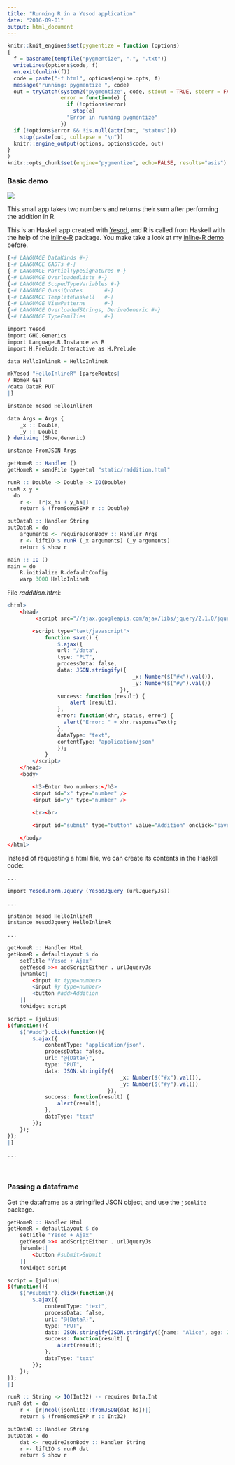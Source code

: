 ```yaml
---
title: "Running R in a Yesod application"
date: "2016-09-01"
output: html_document
---
```



<link rel="stylesheet" type="text/css" href="assets/css/myhighlight.css">

```r
knitr::knit_engines$set(pygmentize = function (options) 
{
  f = basename(tempfile("pygmentize", ".", ".txt"))
  writeLines(options$code, f)
  on.exit(unlink(f))
  code = paste("-f html", options$engine.opts, f)
  message("running: pygmentize ", code)
  out = tryCatch(system2("pygmentize", code, stdout = TRUE, stderr = FALSE), 
                 error = function(e) {
                   if (!options$error)
                     stop(e)
                   "Error in running pygmentize"
                 })
  if (!options$error && !is.null(attr(out, "status"))) 
    stop(paste(out, collapse = "\n"))
  knitr::engine_output(options, options$code, out)
}
)
knitr::opts_chunk$set(engine="pygmentize", echo=FALSE, results="asis")
```


### Basic demo

![](assets/img/RunRInYesod_ss.png)


This small app takes two numbers and returns their sum after performing the addition in R. 

This is an Haskell app created with [Yesod](https://en.wikipedia.org/wiki/Yesod_(web_framework)), and R is called from Haskell with the help of the [inline-R](https://tweag.github.io/HaskellR/) package. You make take a look at my [inline-R demo](http://stla.github.io/stlapblog/posts/CallRinHaskell.html) before.

```r
{-# LANGUAGE DataKinds #-}
{-# LANGUAGE GADTs #-}
{-# LANGUAGE PartialTypeSignatures #-}
{-# LANGUAGE OverloadedLists #-}
{-# LANGUAGE ScopedTypeVariables #-}
{-# LANGUAGE QuasiQuotes       #-}
{-# LANGUAGE TemplateHaskell   #-}
{-# LANGUAGE ViewPatterns      #-}
{-# LANGUAGE OverloadedStrings, DeriveGeneric #-}
{-# LANGUAGE TypeFamilies      #-}

import Yesod
import GHC.Generics
import Language.R.Instance as R
import H.Prelude.Interactive as H.Prelude

data HelloInlineR = HelloInlineR

mkYesod "HelloInlineR" [parseRoutes|
/ HomeR GET
/data DataR PUT
|]

instance Yesod HelloInlineR

data Args = Args {
    _x :: Double,
    _y :: Double
} deriving (Show,Generic)

instance FromJSON Args

getHomeR :: Handler ()
getHomeR = sendFile typeHtml "static/raddition.html"

runR :: Double -> Double -> IO(Double)
runR x y = 
  do
    r <-  [r|x_hs + y_hs|]
    return $ (fromSomeSEXP r :: Double) 

putDataR :: Handler String
putDataR = do
    arguments <- requireJsonBody :: Handler Args
    r <- liftIO $ runR (_x arguments) (_y arguments)
    return $ show r

main :: IO ()
main = do 
    R.initialize R.defaultConfig
    warp 3000 HelloInlineR
```


File *raddition.html*:

```r
<html>
	<head>
		 <script src="//ajax.googleapis.com/ajax/libs/jquery/2.1.0/jquery.min.js"></script>

		<script type="text/javascript">
			function save() {
				$.ajax({
				url: "/data",
				type: "PUT",
				processData: false,
				data: JSON.stringify({
										_x: Number($("#x").val()), 
										_y: Number($("#y").val())
									}),
				success: function (result) {
					alert (result);
				},
				error: function(xhr, status, error) {
				  alert("Error: " + xhr.responseText);
				},
				dataType: "text",
				contentType: "application/json"
				}); 
			}
		</script>
	</head>
	<body>

		<h3>Enter two numbers:</h3>
		<input id="x" type="number" />
		<input id="y" type="number" />

		<br><br>
		
		<input id="submit" type="button" value="Addition" onclick="save()">

	</body>
</html>
```


Instead of requesting a html file, we can create its contents in the Haskell code:

```r
...

import Yesod.Form.Jquery (YesodJquery (urlJqueryJs))

...

instance Yesod HelloInlineR
instance YesodJquery HelloInlineR

...

getHomeR :: Handler Html
getHomeR = defaultLayout $ do
    setTitle "Yesod + Ajax"
    getYesod >>= addScriptEither . urlJqueryJs
    [whamlet|
        <input #x type=number>
        <input #y type=number>
        <button #add>Addition
    |]
    toWidget script

script = [julius|
$(function(){
    $("#add").click(function(){
        $.ajax({
            contentType: "application/json",
            processData: false,
            url: "@{DataR}",
            type: "PUT",
            data: JSON.stringify({
									_x: Number($("#x").val()), 
									_y: Number($("#y").val())
								}),
            success: function(result) {
                alert(result);
            },
            dataType: "text"
        });
    });
});
|]

...
```

<br>

### Passing a dataframe 

Get the dataframe as a stringified JSON object, and use the `jsonlite` package.

```r
getHomeR :: Handler Html
getHomeR = defaultLayout $ do
    setTitle "Yesod + Ajax"
    getYesod >>= addScriptEither . urlJqueryJs
    [whamlet|
        <button #submit>Submit
    |]
    toWidget script

script = [julius|
$(function(){
    $("#submit").click(function(){
        $.ajax({
            contentType: "text",
            processData: false,
            url: "@{DataR}",
            type: "PUT",
            data: JSON.stringify(JSON.stringify([{name: "Alice", age: 25}, {name: "Bob", age: 30}])),
            success: function(result) {
                alert(result);
            },
            dataType: "text"
        });
    });
});
|]

runR :: String -> IO(Int32) -- requires Data.Int
runR dat = do
    r <- [r|ncol(jsonlite::fromJSON(dat_hs))|]
    return $ (fromSomeSEXP r :: Int32) 

putDataR :: Handler String
putDataR = do
    dat <- requireJsonBody :: Handler String
    r <- liftIO $ runR dat
    return $ show r
```

